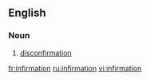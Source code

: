 ==English==

===Noun===
{{en-noun|-}}

#{{philosophy}} [[disconfirmation]]

[[fr:infirmation]]
[[ru:infirmation]]
[[vi:infirmation]]